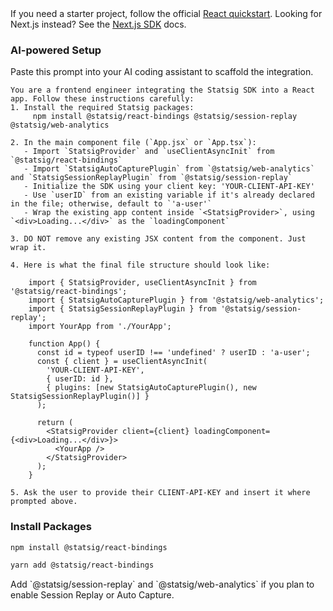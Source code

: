 <Info>
If you need a starter project, follow the official <a href="https://react.dev/learn/build-a-react-app-from-scratch" target="_blank" rel="noreferrer">React quickstart</a>. Looking for Next.js instead? See the <a href="/client/Next" >Next.js SDK</a> docs.
</Info>

### AI-powered Setup

<Accordion title="AI Prompt">
Paste this prompt into your AI coding assistant to scaffold the integration.

```text
You are a frontend engineer integrating the Statsig SDK into a React app. Follow these instructions carefully:
1. Install the required Statsig packages:
     npm install @statsig/react-bindings @statsig/session-replay @statsig/web-analytics

2. In the main component file (`App.jsx` or `App.tsx`):
   - Import `StatsigProvider` and `useClientAsyncInit` from `@statsig/react-bindings`
   - Import `StatsigAutoCapturePlugin` from `@statsig/web-analytics` and `StatsigSessionReplayPlugin` from `@statsig/session-replay`
   - Initialize the SDK using your client key: 'YOUR-CLIENT-API-KEY'
   - Use `userID` from an existing variable if it's already declared in the file; otherwise, default to `'a-user'`
   - Wrap the existing app content inside `<StatsigProvider>`, using `<div>Loading...</div>` as the `loadingComponent`

3. DO NOT remove any existing JSX content from the component. Just wrap it.

4. Here is what the final file structure should look like:

    import { StatsigProvider, useClientAsyncInit } from '@statsig/react-bindings';
    import { StatsigAutoCapturePlugin } from '@statsig/web-analytics';
    import { StatsigSessionReplayPlugin } from '@statsig/session-replay';
    import YourApp from './YourApp';

    function App() {
      const id = typeof userID !== 'undefined' ? userID : 'a-user';
      const { client } = useClientAsyncInit(
        'YOUR-CLIENT-API-KEY',
        { userID: id },
        { plugins: [new StatsigAutoCapturePlugin(), new StatsigSessionReplayPlugin()] }
      );

      return (
        <StatsigProvider client={client} loadingComponent={<div>Loading...</div>}>
          <YourApp />
        </StatsigProvider>
      );
    }

5. Ask the user to provide their CLIENT-API-KEY and insert it where prompted above.
```
</Accordion>

### Install Packages

<Tabs>
  <Tab title="npm">

```bash
npm install @statsig/react-bindings
```

  </Tab>
  <Tab title="yarn">

```bash
yarn add @statsig/react-bindings
```

  </Tab>
</Tabs>

<Tip>
Add `@statsig/session-replay` and `@statsig/web-analytics` if you plan to enable Session Replay or Auto Capture.
</Tip>
